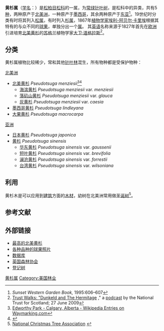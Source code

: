 {{Automatic Taxobox
| image = Pseudotsuga_menziesii_28236.JPG
| image_caption = 北美海滨黄杉 （''Pseudotsuga menziesii'' var. ''menziesii''） 
| taxon =Pseudotsuga
| authority = [[Carrière|Carrière]], 1867
| subdivision_ranks = [[种|种]]
| subdivision = 
* [[北美黄杉|北美黄杉]] ''P. menziesii'' 
* [[墨西哥黄杉|墨西哥黄杉]] ''P. lindleyana''
* [[大果黄杉|大果黄杉]] ''P. macrocarpa''
* [[日本黄杉|日本黄杉]] ''P. japonica''
* [[黄杉|黄杉]] ''P. sinensis''
}}

'''黄杉属'''（[[学名|学名]]：{{lang|la|''Pseudotsuga''}}）是[[松柏目|松柏目]][[松科|松科]]的一属，为[[常绿|常绿]][[针叶树|针叶树]]，是松科中的异类，共有5[[种|种]]，两种原产于[[北美洲|北美洲]]，一种原产于[[墨西哥|墨西哥]]，其余两种原产于[[东亚|东亚]]<ref>''Sunset Western Garden Book,'' 1995:606–607</ref>。19世纪时分类有时将其列入[[松属|松属]]，有时列入[[杉属|杉属]]，1867年[[植物学家|植物学家]][[埃利-阿贝尔·卡里埃|埃利-阿贝尔·卡里埃]]根据其特有的与众不同的[[球果|球果]]，单独分出一个[[属|属]]。 其[[英语|英语]]名称来源于1827年首先在[[欧洲|欧洲]]引进培育[[北美黄杉|北美黄杉]]的[[苏格兰|苏格兰]]植物学家[[大卫·道格拉斯|大卫·道格拉斯]]<ref name=podcast>[http://phobos.apple.com/WebObjects/MZStore.woa/wa/viewPodcast?id=281616873 Trust Walks: "Dunkeld and The Hermitage] {{Webarchive|url=https://archive.is/20130101213936/http://phobos.apple.com/WebObjects/MZStore.woa/wa/viewPodcast?id=281616873 |date=2013-01-01 }}," a [[podcast|podcast]] by the National Trust for Scotland; 27 June 2009</ref>。

== 分类 ==
黄杉属植物比较稀少，常和其他[[针叶林|针叶林]]混生，所有物种都是受保护物种：
;[[北美洲|北美洲]]
* [[北美黄杉|北美黄杉]] ''Pseudotsuga menziesii''<ref>[http://www.waymarking.com/waymarks/WM253G Edworthy Park - Calgary, Alberta - Wikipedia Entries on Waymarking.com<!-- Bot generated title -->]</ref><ref>{{cite journal|first=Peng|last=Li|coauthors=W. T. Adams|title=Rangewide patterns of allozyme variation in Douglas-fir|journal=Canad. J. Forest Res.|volume=19|pages=149–161|date=1989|doi=10.1139/x89-022}}</ref>
** [[海滨黄杉|海滨黄杉]] ''Pseudotsuga menziesii'' var. ''menziesii''
** [[落矶山黄杉|落矶山黄杉]] ''Pseudotsuga menziesii'' var. ''glauca''
** [[灰黄杉|灰黄杉]] ''Pseudotsuga menziesii'' var. ''caesia''
* [[墨西哥黄杉|墨西哥黄杉]] ''Pseudotsuga lindleyana''
* [[大果黄杉|大果黄杉]] ''Pseudotsuga macrocarpa''

;[[亚洲|亚洲]]
* [[日本黄杉|日本黄杉]] ''Pseudotsuga japonica''
* [[黄杉|黄杉]] ''Pseudotsuga sinensis''
** [[华东黄杉|华东黄杉]] ''Pseudotsuga sinensis'' var. ''gaussenii''
** [[短叶黄杉|短叶黄杉]] ''Pseudotsuga sinensis'' var. ''brevifolia''
** [[澜沧黄杉|澜沧黄杉]] ''Pseudotsuga sinensis'' var. ''forrestii''
** [[台湾黄杉|台湾黄杉]] ''Pseudotsuga sinensis'' var. ''wilsoniana''

== 利用 ==
黄杉木是可以应用到[[建筑|建筑]]方面的[[木材|木材]]，幼树在北美洲常用做[[圣诞树|圣诞树]]<ref>[http://www.christmastree.org/trees/douglas.cfm National Christmas Tree Association]  {{webarchive|url=https://www.webcitation.org/5yQ6wjxqF?url=http://www.christmastree.org/trees/douglas.cfm |date=2011-05-04 }}</ref>。

{{gallery
|File:Pseudotsuga menziesii cone.jpg|[[海滨黄杉|海滨黄杉]]球果
}}
== 参考文献==
{{reflist|2}}

== 外部链接 ==
{{commons|Pseudotsuga menziesii}}
* [http://www.landmarktrees.net/douglas.html 最高的北美黄杉]
* [http://www.pinetum.org/cones/PScones.htm 各种品种的球果照片] {{Wayback|url=http://www.pinetum.org/cones/PScones.htm |date=20050310024712 }} 
* [http://www.conifers.org/pi/ps/index.htm 数据库]
* [https://web.archive.org/web/20090428230005/http://www.forestry.gov.uk/forestry/INFD-6UELAN 英国森林协会]
* [http://www.tree-register.org/ 登记树] {{Wayback|url=http://www.tree-register.org/ |date=20050528090340 }}
{{Taxonbar|from=Q158771}}

{{DEFAULTSORT:Pseudotsuga}}
[[Category:黄杉属|]]
[[Category:美国林业|Category:美国林业]]